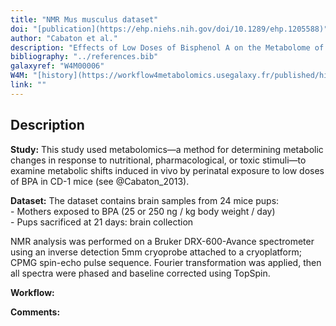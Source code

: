 ```yaml
---
title: "NMR Mus musculus dataset"
doi: "[publication](https://ehp.niehs.nih.gov/doi/10.1289/ehp.1205588)"
author: "Cabaton et al."
description: "Effects of Low Doses of Bisphenol A on the Metabolome of Perinatally Exposed CD-1 Mice"
bibliography: "../references.bib"
galaxyref: "W4M00006"
W4M: "[history](https://workflow4metabolomics.usegalaxy.fr/published/history?id=c342a31eb03b9648)"
link: ""
---
```


## Description

**Study:** 
This study used metabolomics—a method for determining metabolic changes in response to nutritional, pharmacological, or toxic stimuli—to examine metabolic shifts induced in vivo by perinatal exposure to low doses of BPA in CD-1 mice (see @Cabaton_2013).

**Dataset:** 
The dataset contains brain samples from 24 mice pups:  
  - Mothers exposed to BPA (25 or 250 ng / kg body weight / day)  
  - Pups sacrificed at 21 days: brain collection  

NMR analysis was performed on a Bruker DRX-600-Avance spectrometer using an inverse detection 5mm cryoprobe attached to a cryoplatform; CPMG spin-echo pulse sequence. Fourier transformation was applied, then all spectra were phased and baseline corrected using TopSpin.

**Workflow:** 

**Comments:** 

